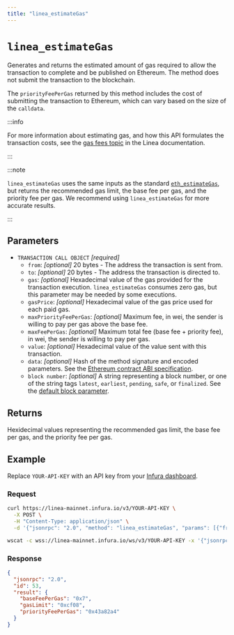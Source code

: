 ```yaml
---
title: "linea_estimateGas"
---
```



# `linea_estimateGas`

Generates and returns the estimated amount of gas required to allow the transaction to complete and be
published on Ethereum. The method does not submit the transaction to the blockchain.

The `priorityFeePerGas` returned by this method includes the cost of submitting the transaction to Ethereum, which
can vary based on the size of the `calldata`.

:::info

For more information about estimating gas, and how this API formulates the transaction costs, see the
[gas fees topic](https://docs.linea.build/build-on-linea/gas-fees) in the Linea documentation.

:::

:::note

`linea_estimateGas` uses the same inputs as the standard [`eth_estimateGas`](https://docs.infura.io/api/networks/linea/json-rpc-methods/eth_estimategas),
but returns the recommended gas limit, the base fee per gas, and the priority fee per gas.
We recommend using `linea_estimateGas` for more accurate results.

:::

## Parameters

- `TRANSACTION CALL OBJECT` _\[required]_
  - `from`: _\[optional]_ 20 bytes - The address the transaction is sent from.
  - `to`: _\[optional]_ 20 bytes - The address the transaction is directed to.
  - `gas`: _\[optional]_ Hexadecimal value of the gas provided for the transaction execution. `linea_estimateGas` consumes
    zero gas, but this parameter may be needed by some executions.
  - `gasPrice`: _\[optional]_ Hexadecimal value of the gas price used for each paid gas.
  - `maxPriorityFeePerGas`: _\[optional]_ Maximum fee, in wei, the sender is willing to pay per gas above the base fee.
  - `maxFeePerGas`: _\[optional]_ Maximum total fee (base fee + priority fee), in wei, the sender is willing to pay per gas.
  - `value`: _\[optional]_ Hexadecimal value of the value sent with this transaction.
  - `data`: _\[optional]_ Hash of the method signature and encoded parameters. See the
    [Ethereum contract ABI specification](https://docs.soliditylang.org/en/latest/abi-spec.html).
  - `block number`: _\[optional]_ A string representing a block number, or one of the string tags
    `latest`, `earliest`, `pending`, `safe`, or `finalized`.
    See the [default block parameter](https://ethereum.org/en/developers/docs/apis/json-rpc/#default-block).

## Returns

Hexidecimal values representing the recommended gas limit, the base fee per gas, and the priority fee per gas.

## Example

Replace `YOUR-API-KEY` with an API key from your [Infura dashboard](https://infura.io/dashboard).

### Request

<Tabs>
  <TabItem value="cURL">

```bash
curl https://linea-mainnet.infura.io/v3/YOUR-API-KEY \
  -X POST \
  -H "Content-Type: application/json" \
  -d '{"jsonrpc": "2.0", "method": "linea_estimateGas", "params": [{"from": "0x42c27251C710864Cf76f1b9918Ace3E585e6E21b", "value": "0x1", "gasPrice": "0x100000000", "gas": "0x21000"}], "id": 53}'
```

  </TabItem>
  <TabItem value="WSS">

```bash
wscat -c wss://linea-mainnet.infura.io/ws/v3/YOUR-API-KEY -x '{"jsonrpc": "2.0", "method": "linea_estimateGas", "params": [{"from": "0x42c27251C710864Cf76f1b9918Ace3E585e6E21b", "value": "0x1", "gasPrice": "0x100000000", "gas": "0x21000"}], "id": 53}'
```

  </TabItem>
</Tabs>

### Response

<Tabs>
  <TabItem value="JSON">

```JSON
{
  "jsonrpc": "2.0",
  "id": 53,
  "result": {
    "baseFeePerGas": "0x7",
    "gasLimit": "0xcf08",
    "priorityFeePerGas": "0x43a82a4"
  }
}
```

  </TabItem>
</Tabs>
